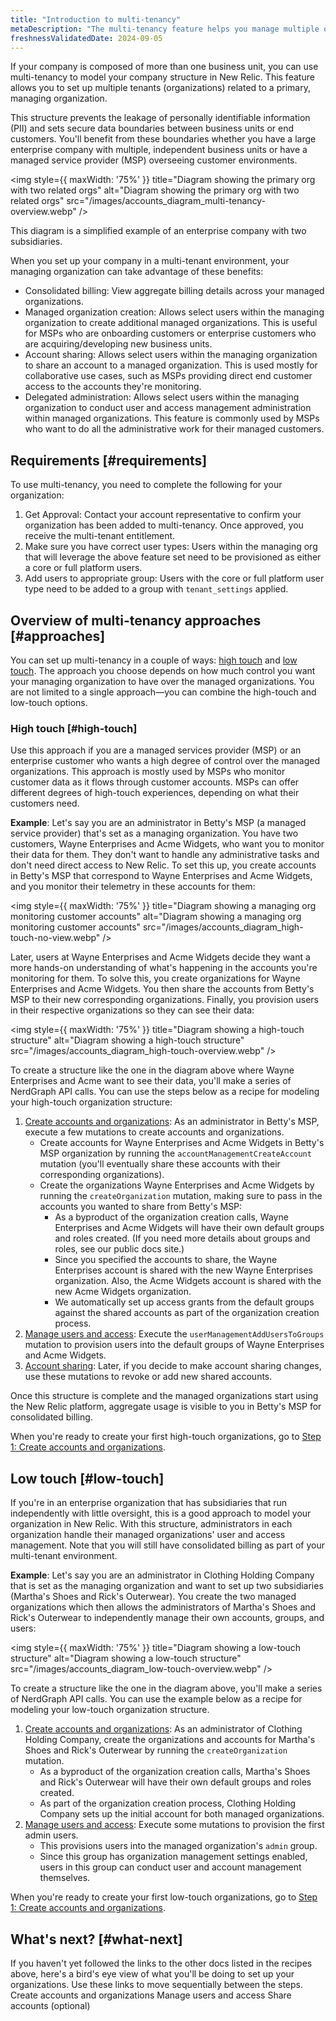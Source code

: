 ```yaml
---
title: "Introduction to multi-tenancy" 
metaDescription: "The multi-tenancy feature helps you manage multiple organizations and accounts"
freshnessValidatedDate: 2024-09-05
---
```


If your company is composed of more than one business unit, you can use multi-tenancy to model your company structure in New Relic. This feature allows you to set up multiple tenants (organizations) related to a primary, managing organization. 

This structure prevents the leakage of personally identifiable information (PII) and sets secure data boundaries between business units or end customers. You'll benefit from these boundaries whether you have a large enterprise company with multiple, independent business units or have a managed service provider (MSP) overseeing customer environments.

<img
    style={{ maxWidth: '75%' }}
    title="Diagram showing the primary org with two related orgs"
    alt="Diagram showing the primary org with two related orgs"
    src="/images/accounts_diagram_multi-tenancy-overview.webp"
/>
<figcaption>
  This diagram is a simplified example of an enterprise company with two subsidiaries.  
</figcaption>

When you set up your company in a multi-tenant environment, your managing organization can take advantage of these benefits: 

* Consolidated billing: View aggregate billing details across your managed organizations.
* Managed organization creation: Allows select users within the managing organization to create additional managed organizations. This is useful for MSPs who are onboarding customers or enterprise customers who are acquiring/developing new business units.
* Account sharing: Allows select users within the managing organization to share an account to a managed organization. This is used mostly for collaborative use cases, such as MSPs providing direct end customer access to the accounts they're monitoring.  
* Delegated administration: Allows select users within the managing organization to conduct user and access management administration within managed organizations. This feature is commonly used by MSPs who want to do all the administrative work for their managed customers.   


## Requirements [#requirements]

To use multi-tenancy, you need to complete the following for your organization:

1. Get Approval: Contact your account representative to confirm your organization has been added to multi-tenancy. Once approved, you receive the multi-tenant entitlement.
2. Make sure you have correct user types: Users within the managing org that will leverage the above feature set need to be provisioned as either a core or full platform users.
3. Add users to appropriate group: Users with the core or full platform user type need to be added to a group with `tenant_settings` applied. 


## Overview of multi-tenancy approaches [#approaches]

You can set up multi-tenancy in a couple of ways: [high touch](#high-touch) and [low touch](#low-touch). The approach you choose depends on how much control you want your managing organization to have over the managed organizations. You are not limited to a single approach&mdash;you can combine the high-touch and low-touch options.   

### High touch [#high-touch]

Use this approach if you are a managed services provider (MSP) or an enterprise customer who wants a high degree of control over the managed organizations. This approach is mostly used by MSPs who monitor customer data as it flows through customer accounts. MSPs can offer different degrees of high-touch experiences, depending on what their customers need.    

**Example**: Let's say you are an administrator in Betty's MSP (a managed service provider) that's set as a managing organization. You have two customers, Wayne Enterprises and Acme Widgets, who want you to monitor their data for them. They don't want to handle any administrative tasks and don't need direct access to New Relic. To set this up, you create accounts in Betty's MSP that correspond to Wayne Enterprises and Acme Widgets, and you monitor their telemetry in these accounts for them:

<img
    style={{ maxWidth: '75%' }}
    title="Diagram showing a managing org monitoring customer accounts"
    alt="Diagram showing a managing org monitoring customer accounts"
    src="/images/accounts_diagram_high-touch-no-view.webp"
/>

Later, users at Wayne Enterprises and Acme Widgets decide they want a more hands-on understanding of what's happening in the accounts you're monitoring for them. To solve this, you create organizations for Wayne Enterprises and Acme Widgets. You then share the accounts from Betty's MSP to their new corresponding organizations. Finally, you provision users in their respective organizations so they can see their data: 

<img
    style={{ maxWidth: '75%' }}
    title="Diagram showing a high-touch structure"
    alt="Diagram showing a high-touch structure"
    src="/images/accounts_diagram_high-touch-overview.webp"
/>

To create a structure like the one in the diagram above where Wayne Enterprises and Acme want to see their data, you'll make a series of NerdGraph API calls. You can use the steps below as a recipe for modeling your high-touch organization structure:  

1. [Create accounts and organizations](/docs/multi-tenancy/org-creation): As an administrator in Betty's MSP, execute a few mutations to create accounts and organizations.
    * Create accounts for Wayne Enterprises and Acme Widgets in Betty's MSP organization by running the `accountManagementCreateAccount` mutation  (you'll eventually share these accounts with their corresponding organizations).
    * Create the organizations Wayne Enterprises and Acme Widgets by running the `createOrganization` mutation, making sure to pass in the accounts you wanted to share from Betty's MSP:
        * As a byproduct of the organization creation calls, Wayne Enterprises and Acme Widgets will have their own default groups and roles created. (If you need more details about groups and roles, see our public docs site.) 
        * Since you specified the accounts to share, the Wayne Enterprises account is shared with the new Wayne Enterprises organization. Also, the Acme Widgets account is shared with the new Acme Widgets organization.  
        * We automatically set up access grants from the default groups against the shared accounts as part of the organization creation process.
2. [Manage users and access](/docs/multi-tenancy/delegated-administration): Execute the `userManagementAddUsersToGroups` mutation to provision users into the default groups of Wayne Enterprises and Acme Widgets. 
3. [Account sharing](/docs/multi-tenancy/share-accounts): Later, if you decide to make account sharing changes, use these mutations to revoke or add new shared accounts.  

<Callout variant="tip">
  Once this structure is complete and the managed organizations start using the New Relic platform, aggregate usage is visible to you in Betty's MSP for consolidated billing.
</Callout>

When you're ready to create your first high-touch organizations, go to [Step 1: Create accounts and organizations](/docs/multi-tenancy/org-creation).

## Low touch [#low-touch]

If you're in an enterprise organization that has subsidiaries that run independently with little oversight, this is a good approach to model your organization in New Relic. With this structure, administrators in each organization handle their managed organizations' user and access management. Note that you will still have consolidated billing as part of your multi-tenant environment. 

**Example**:  Let's say you are an administrator in Clothing Holding Company that is set as the managing organization and want to set up two subsidiaries (Martha's Shoes and Rick's Outerwear). You create the two managed organizations which then allows the administrators of Martha's Shoes and Rick's Outerwear to independently manage their own accounts, groups, and users: 

<img
    style={{ maxWidth: '75%' }}
    title="Diagram showing a low-touch structure"
    alt="Diagram showing a low-touch structure"
    src="/images/accounts_diagram_low-touch-overview.webp"
/>

To create a structure like the one in the diagram above, you'll make a series of NerdGraph API calls. You can use the example below as a recipe for modeling your low-touch organization structure.  

1. [Create accounts and organizations](/docs/multi-tenancy/org-creation): As an administrator of Clothing Holding Company, create the organizations and accounts for Martha's Shoes and Rick's Outerwear by running the `createOrganization` mutation. 
    * As a byproduct of the organization creation calls, Martha's Shoes and Rick's Outerwear will have their own default groups and roles created. 
    * As part of the organization creation process, Clothing Holding Company sets up the initial account for both managed organizations. 
2. [Manage users and access](/docs/multi-tenancy/delegated-administration): Execute some mutations to provision the first admin users.
    * This provisions users into the managed organization's `admin` group.
    * Since this group has organization management settings enabled, users in this group can conduct user and account management themselves.

When you're ready to create your first low-touch organizations, go to [Step 1: Create accounts and organizations](/docs/multi-tenancy/org-creation).

## What's next? [#what-next]

If you haven't yet followed the links to the other docs listed in the recipes above, here's a bird's eye view of what you'll be doing to set up your organizations. Use these links to move sequentially between the steps. 
<DocTiles>
  <DocTile title='Step 1' path="/docs/accounts/accounts-billing/account-structure/multi-tenancy/org-creation">Create accounts and organizations</DocTile>
  <DocTile title='Step 2' path="/docs/accounts/accounts-billing/account-structure/multi-tenancy/delegated-administration">Manage users and access</DocTile>
  <DocTile title='Step 3' path="/docs/accounts/accounts-billing/account-structure/multi-tenancy/share-accounts">Share accounts (optional)</DocTile>
</DocTiles>
